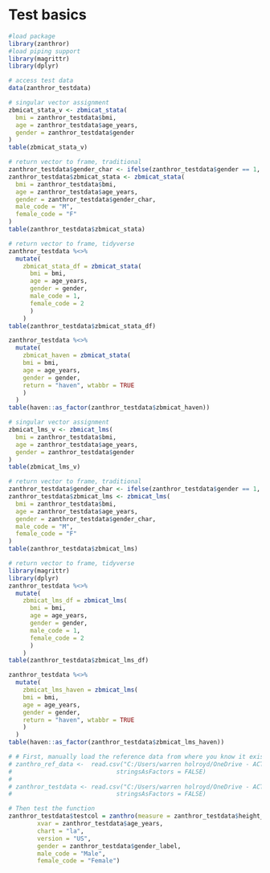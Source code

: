 
# Test basics

```r

#load package
library(zanthror)
#load piping support
library(magrittr)
library(dplyr)

# access test data
data(zanthror_testdata)

# singular vector assignment
zbmicat_stata_v <- zbmicat_stata(
  bmi = zanthror_testdata$bmi,
  age = zanthror_testdata$age_years,
  gender = zanthror_testdata$gender
)
table(zbmicat_stata_v)

# return vector to frame, traditional
zanthror_testdata$gender_char <- ifelse(zanthror_testdata$gender == 1, "M", "F")
zanthror_testdata$zbmicat_stata <- zbmicat_stata(
  bmi = zanthror_testdata$bmi,
  age = zanthror_testdata$age_years,
  gender = zanthror_testdata$gender_char,
  male_code = "M",
  female_code = "F"
)
table(zanthror_testdata$zbmicat_stata)

# return vector to frame, tidyverse
zanthror_testdata %<>% 
  mutate(
    zbmicat_stata_df = zbmicat_stata(
      bmi = bmi,
      age = age_years,
      gender = gender,
      male_code = 1,
      female_code = 2
      )
    )
table(zanthror_testdata$zbmicat_stata_df)

zanthror_testdata %<>% 
  mutate(
    zbmicat_haven = zbmicat_stata(
    bmi = bmi,
    age = age_years,
    gender = gender,
    return = "haven", wtabbr = TRUE
    )
  )
table(haven::as_factor(zanthror_testdata$zbmicat_haven))

```

```r

# singular vector assignment
zbmicat_lms_v <- zbmicat_lms(
  bmi = zanthror_testdata$bmi,
  age = zanthror_testdata$age_years,
  gender = zanthror_testdata$gender
)
table(zbmicat_lms_v)

# return vector to frame, traditional
zanthror_testdata$gender_char <- ifelse(zanthror_testdata$gender == 1, "M", "F")
zanthror_testdata$zbmicat_lms <- zbmicat_lms(
  bmi = zanthror_testdata$bmi,
  age = zanthror_testdata$age_years,
  gender = zanthror_testdata$gender_char,
  male_code = "M",
  female_code = "F"
)
table(zanthror_testdata$zbmicat_lms)

# return vector to frame, tidyverse
library(magrittr)
library(dplyr)
zanthror_testdata %<>% 
  mutate(
    zbmicat_lms_df = zbmicat_lms(
      bmi = bmi,
      age = age_years,
      gender = gender,
      male_code = 1,
      female_code = 2
      )
    )
table(zanthror_testdata$zbmicat_lms_df)

zanthror_testdata %<>% 
  mutate(
    zbmicat_lms_haven = zbmicat_lms(
    bmi = bmi,
    age = age_years,
    gender = gender,
    return = "haven", wtabbr = TRUE
    )
  )
table(haven::as_factor(zanthror_testdata$zbmicat_lms_haven))

```

```r
# # First, manually load the reference data from where you know it exists
# zanthro_ref_data <-  read.csv("C:/Users/warren holroyd/OneDrive - ACT Government/R/Working/zanthror/zanthro_reference_data_combined.csv", 
#                             stringsAsFactors = FALSE)
# 
# zanthror_testdata <- read.csv("C:/Users/warren holroyd/OneDrive - ACT Government/R/Working/zanthror/_build/stata/zanthror_testdata.csv", 
#                             stringsAsFactors = FALSE)

# Then test the function
zanthror_testdata$testcol = zanthro(measure = zanthror_testdata$height_cm,
        xvar = zanthror_testdata$age_years,
        chart = "la", 
        version = "US",
        gender = zanthror_testdata$gender_label,
        male_code = "Male",
        female_code = "Female")
```

